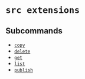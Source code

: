 # `src extensions`

## Subcommands


* [`copy`](copy.mdx)
* [`delete`](delete.mdx)
* [`get`](get.mdx)
* [`list`](list.mdx)
* [`publish`](publish.mdx)
	